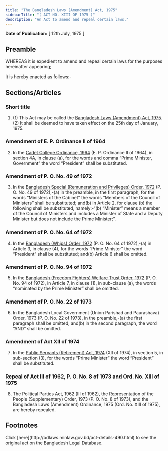 ```yaml
---
title: "The Bangladesh Laws (Amendment) Act, 1975"
sidebarTitle: "( ACT NO. XIII OF 1975 )"
description: "An Act to amend and repeal certain laws."
---
```


**Date of Publication:** [ 12th July, 1975 ]

## Preamble

WHEREAS it is expedient to amend and repeal certain laws for the purposes hereinafter appearing;

It is hereby enacted as follows:-

## Sections/Articles

### Short title

1. (1) This Act may be called the [Bangladesh Laws (Amendment) Act, 1975](/laws/volume-19/act-490 "Bangladesh Laws (Amendment) Act, 1975").(2) It shall be deemed to have taken effect on the 25th day of January, 1975.

### Amendment of E. P. Ordinance II of 1964

2. In the [Cadet College Ordinance, 1964](/laws/volume-14/act-338 "Cadet College Ordinance, 1964 ") (E. P. Ordinance II of 1964), in section 4A, in clause (a), for the words and comma “Prime Minister, Government” the word “President” shall be substituted.

### Amendment of P. O. No. 49 of 1972

3. In the [Bangladesh Special (Remuneration and Privileges) Order, 1972](/laws/volume-15/act-389 "Bangladesh Special (Remuneration and Privileges) Order, 1972 ") (P. O. No. 49 of 1972),-(a) in the preamble, in the first paragraph, for the words “Ministers of the Cabinet” the words “Members of the Council of Ministers” shall be substituted; and(b) in Article 2, for clause (b) the following shall be substituted, namely:-“(b) “Minister” means a member of the Council of Ministers and includes a Minister of State and a Deputy Minister but does not include the Prime Minister;”.

### Amendment of P. O. No. 64 of 1972

4. In the [Bangladesh (Whips) Order, 1972](/laws/volume-15/act-396 "Bangladesh (Whips) Order, 1972 ") (P. O. No. 64 of 1972),-(a) in Article 3, in clause (4), for the words “Prime Minister” the word “President” shall be substituted; and(b) Article 6 shall be omitted.

### Amendment of P. O. No. 94 of 1972

5. In the [Bangladesh (Freedom Fighters) Welfare Trust Order, 1972](/laws/volume-16/act-409 "Bangladesh (Freedom Fighters) Welfare Trust Order, 1972 ") (P. O. No. 94 of 1972), in Article 7, in clause (1), in sub-clause (a), the words “nominated by the Prime Minister” shall be omitted.

### Amendment of P. O. No. 22 of 1973

6. In the Bangladesh Local Government (Union Parishad and Paurashava) Order, 1973 (P. O. No. 22 of 1973), in the preamble,-(a) the first paragraph shall be omitted; and(b) in the second paragraph, the word “AND” shall be omitted.

### Amendment of Act XII of 1974

7. In the [Public Servants (Retirement) Act, 1974](/laws/volume-18/act-460 "Public Servants (Retirement) Act, 1974") (XII of 1974), in section 5, in sub-section (3), for the words “Prime Minister” the word “President” shall be substituted.

### Repeal of Act III of 1962, P. O. No. 8 of 1973 and Ord. No. XIII of 1975

8. The Political Parties Act, 1962 (III of 1962), the Representation of the People (Supplementary) Order, 1973 (P. O. No. 8 of 1973), and the Bangladesh Laws (Amendment) Ordinance, 1975 (Ord. No. XIII of 1975), are hereby repealed.

## Footnotes

<Note>
  Click [here](http://bdlaws.minlaw.gov.bd/act-details-490.html) to see the original act on the Bangladesh Legal Database.
</Note>
